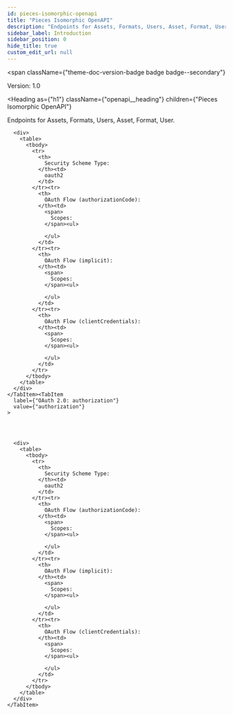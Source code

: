 ```yaml
---
id: pieces-isomorphic-openapi
title: "Pieces Isomorphic OpenAPI"
description: "Endpoints for Assets, Formats, Users, Asset, Format, User."
sidebar_label: Introduction
sidebar_position: 0
hide_title: true
custom_edit_url: null
---
```



<span
  className={"theme-doc-version-badge badge badge--secondary"}
>
  Version: 1.0
</span>

<Heading
  as={"h1"}
  className={"openapi__heading"}
  children={"Pieces Isomorphic OpenAPI"}
>
</Heading>



Endpoints for Assets, Formats, Users, Asset, Format, User.

<div
  style={{"marginBottom":"2rem"}}
>
  <Heading
    id={"authentication"}
    as={"h2"}
    className={"openapi-tabs__heading"}
    children={"Authentication"}
  >
  </Heading><SchemaTabs
    className={"openapi-tabs__security-schemes"}
  >
    <TabItem
      label={"OAuth 2.0: auth0"}
      value={"auth0"}
    >
      
      
      
      
      <div>
        <table>
          <tbody>
            <tr>
              <th>
                Security Scheme Type:
              </th><td>
                oauth2
              </td>
            </tr><tr>
              <th>
                OAuth Flow (authorizationCode):
              </th><td>
                <span>
                  Scopes:
                </span><ul>
                  
                </ul>
              </td>
            </tr><tr>
              <th>
                OAuth Flow (implicit):
              </th><td>
                <span>
                  Scopes:
                </span><ul>
                  
                </ul>
              </td>
            </tr><tr>
              <th>
                OAuth Flow (clientCredentials):
              </th><td>
                <span>
                  Scopes:
                </span><ul>
                  
                </ul>
              </td>
            </tr>
          </tbody>
        </table>
      </div>
    </TabItem><TabItem
      label={"OAuth 2.0: authorization"}
      value={"authorization"}
    >
      
      
      
      
      <div>
        <table>
          <tbody>
            <tr>
              <th>
                Security Scheme Type:
              </th><td>
                oauth2
              </td>
            </tr><tr>
              <th>
                OAuth Flow (authorizationCode):
              </th><td>
                <span>
                  Scopes:
                </span><ul>
                  
                </ul>
              </td>
            </tr><tr>
              <th>
                OAuth Flow (implicit):
              </th><td>
                <span>
                  Scopes:
                </span><ul>
                  
                </ul>
              </td>
            </tr><tr>
              <th>
                OAuth Flow (clientCredentials):
              </th><td>
                <span>
                  Scopes:
                </span><ul>
                  
                </ul>
              </td>
            </tr>
          </tbody>
        </table>
      </div>
    </TabItem>
  </SchemaTabs>
</div>
      